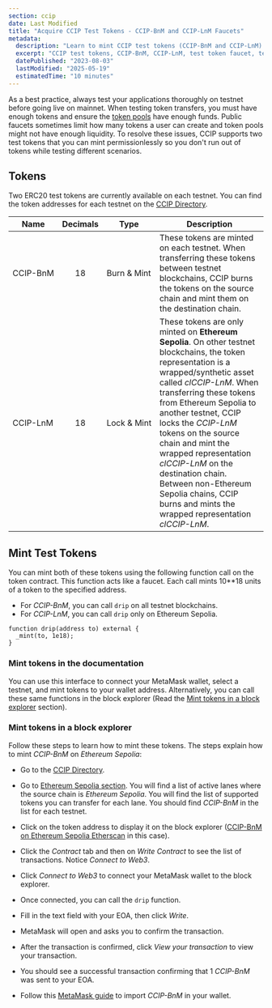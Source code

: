 ```yaml
---
section: ccip
date: Last Modified
title: "Acquire CCIP Test Tokens - CCIP-BnM and CCIP-LnM Faucets"
metadata:
  description: "Learn to mint CCIP test tokens (CCIP-BnM and CCIP-LnM) for cross-chain testing. Step-by-step guide for faucet access via documentation or block explorer."
  excerpt: "CCIP test tokens, CCIP-BnM, CCIP-LnM, test token faucet, testnet tokens, burn and mint tokens, lock and mint tokens, MetaMask integration, token minting"
  datePublished: "2023-08-03"
  lastModified: "2025-05-19"
  estimatedTime: "10 minutes"
---
```



As a best practice, always test your applications thoroughly on testnet before going live on mainnet. When testing token transfers, you must have enough tokens and ensure the [token pools](/ccip/concepts/cross-chain-token/evm/token-pools) have enough funds. Public faucets sometimes limit how many tokens a user can create and token pools might not have enough liquidity. To resolve these issues, CCIP supports two test tokens that you can mint permissionlessly so you don't run out of tokens while testing different scenarios.

## Tokens

Two ERC20 test tokens are currently available on each testnet. You can find the token addresses for each testnet on the [CCIP Directory](/ccip/directory).

| Name                                             | Decimals                                  | Type                                                | Description                                                                                                                                                                                                                                                                                                                                                                                                                                                                |
| ------------------------------------------------ | ----------------------------------------- | --------------------------------------------------- | -------------------------------------------------------------------------------------------------------------------------------------------------------------------------------------------------------------------------------------------------------------------------------------------------------------------------------------------------------------------------------------------------------------------------------------------------------------------------- |
| <div style="white-space: nowrap;">CCIP-BnM</div> | <div style="text-align: center;">18</div> | <div style="white-space: nowrap;">Burn & Mint</div> | These tokens are minted on each testnet. When transferring these tokens between testnet blockchains, CCIP burns the tokens on the source chain and mint them on the destination chain.                                                                                                                                                                                                                                                                                     |
| <div style="white-space: nowrap;">CCIP-LnM</div> | <div style="text-align: center;">18</div> | <div style="white-space: nowrap;">Lock & Mint</div> | These tokens are only minted on **Ethereum Sepolia**. On other testnet blockchains, the token representation is a wrapped/synthetic asset called _clCCIP-LnM_. When transferring these tokens from Ethereum Sepolia to another testnet, CCIP locks the _CCIP-LnM_ tokens on the source chain and mint the wrapped representation _clCCIP-LnM_ on the destination chain. Between non-Ethereum Sepolia chains, CCIP burns and mints the wrapped representation _clCCIP-LnM_. |

## Mint Test Tokens

You can mint both of these tokens using the following function call on the token contract. This function acts like a faucet. Each call mints 10\*\*18 units of a token to the specified address.

- For _CCIP-BnM_, you can call `drip` on all testnet blockchains.
- For _CCIP-LnM_, you can call `drip` only on Ethereum Sepolia.

```solidity
function drip(address to) external {
  _mint(to, 1e18);
}
```

### Mint tokens in the documentation

You can use this interface to connect your MetaMask wallet, select a testnet, and mint tokens to your wallet address. Alternatively, you can call these same functions in the block explorer (Read the [Mint tokens in a block explorer](#mint-tokens-in-a-block-explorer) section).

<MintTokenButton client:visible />

### Mint tokens in a block explorer

Follow these steps to learn how to mint these tokens. The steps explain how to mint _CCIP-BnM_ on _Ethereum Sepolia_:

- Go to the [CCIP Directory](/ccip/directory/testnet).
- Go to [Ethereum Sepolia section](/ccip/directory/testnet/chain/ethereum-testnet-sepolia). You will find a list of active lanes where the source chain is _Ethereum Sepolia_. You will find the list of supported tokens you can transfer for each lane. You should find _CCIP-BnM_ in the list for each testnet.
- Click on the token address to display it on the block explorer ([CCIP-BnM on Ethereum Sepolia Etherscan](https://sepolia.etherscan.io/address/0xFd57b4ddBf88a4e07fF4e34C487b99af2Fe82a05) in this case).

  <ClickToZoom src="/images/ccip/test-tokens/token-etherscan.jpg" alt="Chainlink CCIP Test token etherscan" />

- Click the _Contract_ tab and then on _Write Contract_ to see the list of transactions. Notice _Connect to Web3_.

  <ClickToZoom
    src="/images/ccip/test-tokens/token-etherscan-connect-to-web3.jpg"
    alt="Chainlink CCIP Test token etherscan connect to web3."
  />

- Click _Connect to Web3_ to connect your MetaMask wallet to the block explorer.
- Once connected, you can call the `drip` function.

  <ClickToZoom
    src="/images/ccip/test-tokens/token-etherscan-connected-to-web3.jpg"
    alt="Chainlink CCIP Test token etherscan connected to web3."
  />

- Fill in the text field with your EOA, then click _Write_.
- MetaMask will open and asks you to confirm the transaction.
- After the transaction is confirmed, click _View your transaction_ to view your transaction.

  <ClickToZoom
    src="/images/ccip/test-tokens/token-etherscan-view-transaction.jpg"
    alt="Chainlink CCIP Test token etherscan view your transaction."
  />

- You should see a successful transaction confirming that 1 _CCIP-BnM_ was sent to your EOA.

  <ClickToZoom
    src="/images/ccip/test-tokens/token-etherscan-token-minted.jpg"
    alt="Chainlink CCIP Test token etherscan minted."
  />

- Follow this [MetaMask guide](https://support.metamask.io/hc/en-us/articles/360015489031#h_01FWH492CHY60HWPC28RW0872H) to import _CCIP-BnM_ in your wallet.

<CcipCommon callout="educationalDisclaimer" />
